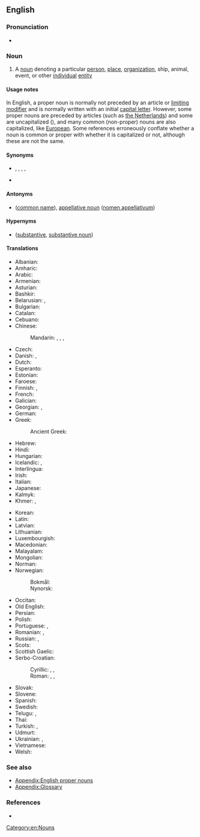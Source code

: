 {{also|proper-noun}}
==English==
{{wikipedia}}

===Pronunciation===
* {{audio|en|LL-Q1860 (eng)-Vininn126-proper noun.wav|Audio (US)}}

===Noun===
{{en-noun}}
{{examples|''Mike'', ''London'', ''United Nations'', ''Europe''}}

# {{lb|en|grammar}} A [[noun]] denoting a particular [[person]], [[place]], [[organization]], ship, animal, event, or other [[individual]] [[entity]]

====Usage notes====
{{mainapp|English proper nouns}}
In English, a proper noun is normally not preceded by an article or [[limiting modifier]] and is normally written with an initial [[capital letter]]. However, some proper nouns are preceded by articles (such as [[Netherlands|the Netherlands]]) and some are uncapitalized ({{w|kd lang}}), and many common (non-proper) nouns are also capitalized, like [[European]]. Some references<!-- a lot of references... e.g. Larry Beason, Mark Lester, ''A Commonsense Guide to Grammar and Usage'', 2011, ISBN 0312697791: "Nouns fall into two groups: proper nouns (capitalized) and common nouns (lowercase)." --> erroneously conflate whether a noun is common or proper with whether it is capitalized or not, although these are not the same.

====Synonyms====
* {{l|en|nomen proprium}}, {{l|en|noun substantive proper}}, {{l|en|proper substantive}}, {{l|en|proper name}}, {{l|en|substantive proper}}
* {{l|en|selfname}}

====Antonyms====
* {{l|en|common noun}} ([[common name]]), [[appellative noun]] ([[nomen appellativum]])

====Hypernyms====
* {{l|en|noun}} ([[substantive]], [[substantive noun]])

====Translations====
{{trans-top|the name of a particular person, place, organization or other individual entity}}
* Albanian: {{t-check|sq|emër i përveçëm}}
* Amharic: {{t|am|የተፀውኦ ስም}}
* Arabic: {{t+|ar|عَلَم}}
* Armenian: {{t+|hy|հատուկ անուն}}
* Asturian: {{t+|ast|nome propiu|m}}
* Bashkir: {{t|ba|яңғыҙлыҡ исем}}
* Belarusian: {{t|be|ула́снае і́мя|n}}, {{t|be|і́мя ўла́снае|n}}
* Bulgarian: {{t|bg|со́бствено и́ме|n}}
* Catalan: {{t+|ca|nom propi}}
* Cebuano: {{t|ceb|pangpiho}}
* Chinese:
*: Mandarin: {{t+|cmn|專有名詞}}, {{t+|cmn|专有名词|tr=zhuānyǒu míngcí}}, {{t+|cmn|固有名詞}}, {{t+|cmn|固有名词|tr=gùyǒu míngcí}}
* Czech: {{t+|cs|vlastní jméno|n}}
* Danish: {{t+|da|proprium}}, {{t+|da|egennavn}}
* Dutch: {{t+|nl|eigennaam|m}}
* Esperanto: {{t|eo|propra nomo}}
* Estonian: {{t|et|pärisnimi}}
* Faroese: {{t|fo|sernavn|n}}
* Finnish: {{t+|fi|erisnimi}}, {{t+|fi|propri}}
* French: {{t+|fr|nom propre}}
* Galician: {{t+|gl|nome propio|m}}
* Georgian: {{t|ka|საკუთარი სახელი}}, {{t|ka|საკუთარი არსებითი სახელი}}
* German: {{t+|de|Eigenname|m}}
* Greek: {{t+|el|κύριο όνομα|n}}
*: Ancient Greek: {{t|grc|ὄνομα κύριον|n}}
* Hebrew: {{t+|he|שֵׁם פְּרָטִי|m|tr=shem pratí|sc=Hebr}}
* Hindi: {{t|hi|नामवाचक संज्ञा|m}}
* Hungarian: {{t+|hu|tulajdonnév}}
* Icelandic: {{t|is|eiginnafn|n}}, {{t+|is|sérnafn|n}}
* Interlingua: {{t+|ia|nomine proprie}}
* Irish: {{t|ga|ainmfhocal dílis|m}}
* Italian: {{t+|it|nome proprio}}
* Japanese: {{t+|ja|固有名詞|tr=[[こゆうめいし]], koyūmeishi}}
* Kalmyk: {{t|xal|эврә нерн}}
* Khmer: {{t|km|អសាធារណនាម|tr=ak sathea raknak neam}}, {{t|km|នាមអសាធារណ៍|tr=neam ak sathea}}
{{trans-mid}}
* Korean: {{t+|ko|고유명사(固有名詞)}}
* Latin: {{t|la|nōmen prōprium|n}}
* Latvian: {{t+|lv|īpašvārds|m}}
* Lithuanian: {{t+|lt|tikrinis daiktavardis|m}}
* Luxembourgish: {{t+|lb|Eegennumm|m}}
* Macedonian: {{t|mk|ли́чна и́менка|f}}
* Malayalam: {{t+|ml|സംജ്ഞാനാമം}}
* Mongolian: {{t+|mn|оноосон нэр}}
* Norman: {{t|nrf|nom propre|m}}
* Norwegian:
*: Bokmål: {{t+|no|egennavn|n}}
*: Nynorsk: {{t|nn|eigennamn|n}}
* Occitan: {{t|oc|nom pròpri|m}}
* Old English: {{t|ang|āgen nama|m}}
* Persian: {{t+|fa|اسم خاص|tr=esm-e xâss}}
* Polish: {{t+|pl|nazwa własna|f}}
* Portuguese: {{t+|pt|substantivo próprio|m}}, {{t|pt|nome próprio|m}}
* Romanian: {{t+|ro|nume propriu|n}}, {{t+|ro|substantiv propriu|n}}
* Russian: {{t+|ru|и́мя со́бственное|n}}, {{t+|ru|о́ним|m}}
* Scots: {{t|sco|proper noon}}
* Scottish Gaelic: {{t|gd|ainmear sònrachaidh|m}}
* Serbo-Croatian:
*: Cyrillic: {{t|sh|властита и̏меница|f}}, {{t|sh|лична и̏меница|f}}, {{t|sh|особна и̏меница|f}}
*: Roman: {{t|sh|vlastita ȉmenica|f}}, {{t|sh|lična ȉmenica|f}}, {{t|sh|osobna ȉmenica|f}}
* Slovak: {{t|sk|vlastné meno|n}}
* Slovene: {{t+|sl|lastno ime|n}}
* Spanish: {{t+|es|nombre propio}}
* Swedish: {{t+|sv|egennamn}}
* Telugu: {{t|te|సంజ్ఞానామము}}, {{t|te|సంజ్ఞావిశేష్యము}}
* Thai: {{t+|th|วิสามานยนาม}}
* Turkish: {{t+|tr|özel ad}}, {{t+|tr|özel isim}}
* Udmurt: {{t|udm|асним}}
* Ukrainian: {{t|uk|вла́сна на́зва|f}}, {{t|uk|вла́сне і́м'я|n}}
* Vietnamese: {{t|vi|danh từ riêng}}
* Welsh: {{t|cy|enw priod|m}}
{{trans-bottom}}

===See also===
* [[Appendix:English proper nouns]]
* [[Appendix:Glossary]]

===References===
* {{R:Lexico}}

[[Category:en:Nouns]]
